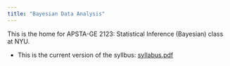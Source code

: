 ```yaml
---
title: "Bayesian Data Analysis"
---
```


This is the home for APSTA-GE 2123: Statistical Inference (Bayesian) class at NYU.

-   This is the current version of the syllbus: [syllabus.pdf](syllabus.pdf)
